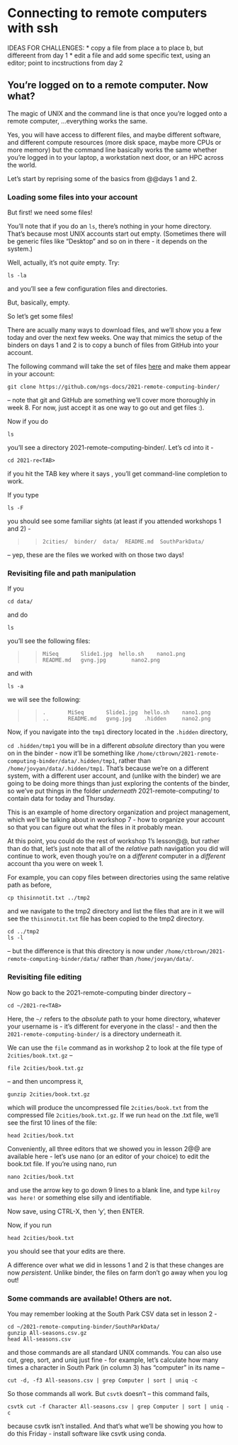 # Connecting to remote computers with ssh

IDEAS FOR CHALLENGES:
* copy a file from place a to place b, but differeent from day 1
* edit a file and add some specific text, using an editor; point to incstructions from day 2

## You're logged on to a remote computer. Now what?

The magic of UNIX and the command line is that once you're logged onto a
remote computer, ...everything works the same.

Yes, you will have access to different files, and maybe different software,
and different compute resources (more disk space, maybe more CPUs or more
memory) but the command line basically works the same whether you're logged
in to your laptop, a workstation next door, or an HPC across the world.

Let's start by reprising some of the basics from @@days 1 and 2.

### Loading some files into your account

But first! we need some files!

You'll note that if you do an `ls`, there's nothing in your home directory.
That's because most UNIX accounts start out empty. (Sometimes there will be
generic files like "Desktop" and so on in there - it depends on the
system.)

Well, actually, it's not *quite* empty. Try:
```
ls -la
```
and you'll see a few configuration files and directories.

But, basically, empty.

So let's get some files!

There are acually many ways to download files, and we'll show you a few
today and over the next few weeks. One way that mimics the setup of the
binders on days 1 and 2 is to copy a bunch of files from GitHub into your account.

The following command will take the set of files [here](https://github.com/ngs-docs/2021-remote-computing-binder/) and make them appear in your account:
```
git clone https://github.com/ngs-docs/2021-remote-computing-binder/
```
-- note that git and GitHub are something we'll cover more thoroughly
in week 8. For now, just accept it as one way to go out and get files :).

Now if you do
```
ls
```
you'll see a directory 2021-remote-computing-binder/. Let's cd into it -
```
cd 2021-re<TAB>
```
if you hit the TAB key where it says <TAB>, you'll get command-line completion to work.

If you type
```
ls -F
```
you should see some familiar sights (at least if you attended workshops 1 and 2) -

> > ~~~
> > 2cities/  binder/  data/  README.md  SouthParkData/
> > ~~~

-- yep, these are the files we worked with on those two days!

### Revisiting file and path manipulation

If you
```
cd data/
```
and do
```
ls
```
you'll see the following files:

> > ~~~
> > MiSeq		Slide1.jpg	hello.sh	nano1.png
> > README.md	gvng.jpg		nano2.png
> > ~~~

and with
```
ls -a
```
we will see the following:

> > ~~~
> > .		MiSeq		Slide1.jpg	hello.sh	nano1.png
> > ..		README.md	gvng.jpg	.hidden		nano2.png
> > ~~~

Now, if you navigate into the `tmp1` directory located in the
`.hidden` directory,

``` cd .hidden/tmp1 ``` you will be in a different _absolute_
directory than you were on in the binder - now it'll be something like
`/home/ctbrown/2021-remote-computing-binder/data/.hidden/tmp1`, rather
than `/home/jovyan/data/.hidden/tmp1`. That's because we're on a
different system, with a different user account, and (unlike with the
binder) we are going to be doing more things than just exploring the
contents of the binder, so we've put things in the folder _underneath_
2021-remote-computing/ to contain data for today and Thursday.

This is an example of home directory organization and project management,
which we'll be talking about in workshop 7 - how to organize your account
so that you can figure out what the files in it probably mean.

At this point, you could do the rest of workshop 1's lesson@@, but rather
than do that, let's just note that all of the _relative_ path navigation
you did will continue to work, even though you're on a _different_ computer
in a _different_ account tha you were on week 1.

For example, you can copy files between directories using the same
relative path as before,
```
cp thisinnotit.txt ../tmp2
```
and we navigate to the tmp2 directory and list the files that are in it we will see the `thisinnotit.txt` file has been copied to the tmp2 directory.

```
cd ../tmp2
ls -l
```
-- but the difference is that this directory is now under
`/home/ctbrown/2021-remote-computing-binder/data/` rather than
`/home/jovyan/data/`.

### Revisiting file editing

Now go back to the 2021-remote-computing binder directory --
```
cd ~/2021-re<TAB>
```
Here, the `~/` refers to the _absolute_ path to your home directory,
whatever your username is - it's different for everyone in the class! -
and then the `2021-remote-computing-binder/` is a directory underneath it.

We can use the `file` command as in workshop 2 to look at the file type of
`2cities/book.txt.gz` --
```
file 2cities/book.txt.gz
```
-- and then uncompress it,
```
gunzip 2cities/book.txt.gz
```
which will produce the uncompressed file `2cities/book.txt` from the compressed file `2cities/book.txt.gz`. If we run `head` on the .txt file, we'll see the
first 10 lines of the file:
```
head 2cities/book.txt
```

Conveniently, all three editors that we showed you in lesson 2@@ are
available here - let's use nano (or an editor of your choice) to edit
the book.txt file.  If you're using nano, run
```
nano 2cities/book.txt
```
and use the arrow key to go down 9 lines to a blank line, and type
`kilroy was here!` or something else silly and identifiable.

Now save, using CTRL-X, then 'y', then ENTER.

Now, if you run
```
head 2cities/book.txt
```
you should see that your edits are there.

A difference over what we did in lessons 1 and 2 is that these changes
are now _persistent_. Unlike binder, the files on farm don't go away
when you log out!

### Some commands are available! Others are not.

You may remember looking at the South Park CSV data set in lesson 2 -
```
cd ~/2021-remote-computing-binder/SouthParkData/
gunzip All-seasons.csv.gz
head All-seasons.csv
```
and those commands are all standard UNIX commands. You can also use cut, grep,
sort, and uniq just fine - for example, let's calculate how many
times a character in South Park (in column 3) has "computer" in its name --
```
cut -d, -f3 All-seasons.csv | grep Computer | sort | uniq -c
```

So those commands all work. But `csvtk` doesn't -- this command fails,
```
csvtk cut -f Character All-seasons.csv | grep Computer | sort | uniq -c
```
because csvtk isn't installed. And that's what we'll be showing you how to
do this Friday - install software like csvtk using conda.
